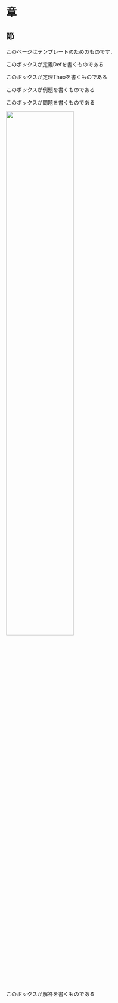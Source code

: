 # 章

## 節

このページはテンプレートのためのものです．

::: {.Dbox data-latex="{定義}"}

このボックスが定義Defを書くものである

:::

::: {.Tbox data-latex="{定理}"}

このボックスが定理Theoを書くものである

:::

::: {.Rbox data-latex="{例題}"}

このボックスが例題を書くものである

:::

::: {.Qbox data-latex="{問題}"}

このボックスが問題を書くものである

::: {.center data-latex=""}
![](./drawio/working.svg){width=60%}
:::
\begin{center}
\includegraphics[width=0.6\textwidth,height=\textheight]{images/energy/energy6.png}
\end{center}


:::


::: {.Abox data-latex="{解答}"}

このボックスが解答を書くものである

:::


